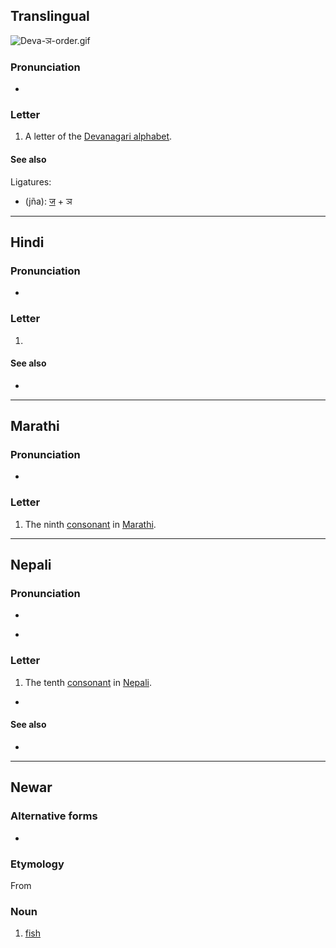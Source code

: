 {{character info}}
==Translingual==
[[File:Deva-ञ-order.gif|thumb]]
{{wikipedia|Nya (Indic)}}

===Pronunciation===
* {{IPA|mul|/ɲə/}} {{qualifier|may vary by language}}

===Letter===
{{mul-Deva|ña}}

# A letter of the [[Devanagari alphabet]].

====See also====
Ligatures:
* {{l|mul|ज्ञ}} (jña): [[ज]] + ञ

----

==Hindi==

===Pronunciation===
* {{IPA|hi|/nə/}}

===Letter===
{{head|hi|letter}}

# {{n-g|the tenth [[consonant]] in [[Hindi]]}}

====See also====
* {{list:Devanagari script letters/hi}}

----

==Marathi==

===Pronunciation===
* {{IPA|mr|/jə̃/}}

===Letter===
{{head|mr|letter}}

# The ninth [[consonant]] in [[Marathi]].

----

==Nepali==

===Pronunciation===
* {{ne-IPA}}
* {{q|letter name}} {{ne-IPA|य̃}}

===Letter===
{{head|ne|letter}}

# The tenth [[consonant]] in [[Nepali]].

*
====See also====
* {{list:Devanagari script letters/ne}}

----

==Newar==

===Alternative forms===
* {{lb|new|Dolakhae}} {{l|new|ङ}}

===Etymology===
From {{der|new|sit-pro|*s-ŋja}}

===Noun===
{{new-noun}}

# {{lb|new|Kathmandu}} [[fish]]